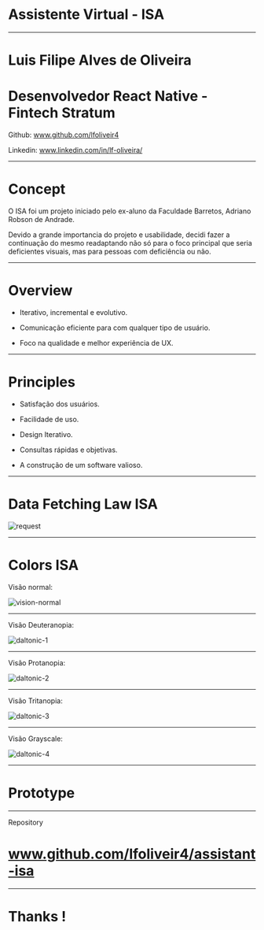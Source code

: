
# Assistente Virtual - ISA 


---



# Luis Filipe Alves de Oliveira

# Desenvolvedor React Native - Fintech Stratum

 Github: www.github.com/lfoliveir4

 Linkedin: www.linkedin.com/in/lf-oliveira/


---

# Concept

O ISA foi um projeto iniciado pelo ex-aluno da Faculdade Barretos, Adriano Robson de Andrade. 

Devido a grande importancia do projeto e usabilidade, decidi fazer a continuação do mesmo readaptando não só para o foco principal que seria deficientes visuais, mas para pessoas com deficiência ou não. 

---

# Overview

- Iterativo, incremental e evolutivo.

- Comunicação eficiente para com qualquer tipo de usuário.

- Foco na qualidade e melhor experiência de UX. 

---

# Principles    

- Satisfação dos usuários. 

- Facilidade de uso.

- Design Iterativo. 

- Consultas rápidas e objetivas. 

- A construção de um software valioso. 

---

# Data Fetching Law ISA


![request](request.png)

---

# Colors ISA




Visão normal:

![vision-normal](vision-normal.png)


---



Visão Deuteranopia:

![daltonic-1](daltonic-1.png)

---


Visão Protanopia:

![daltonic-2](daltonic-2.png)

---


Visão Tritanopia:

![daltonic-3](daltonic-3.png)

---


Visão Grayscale:

![daltonic-4](daltonic-4.png)


---


# Prototype


---

Repository

# www.github.com/lfoliveir4/assistant-isa

---


# Thanks !



